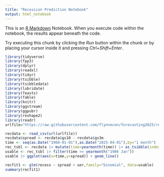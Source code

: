 ---
title: "Recession Prediction Notebook"
output: html_notebook
---

This is an [R Markdown](http://rmarkdown.rstudio.com) Notebook. When you execute code within the notebook, the results appear beneath the code. 

Try executing this chunk by clicking the *Run* button within the chunk or by placing your cursor inside it and pressing *Ctrl+Shift+Enter*. 
```{r}
library(tidyverse)
library(fpp3)
library(dplyr)
library(readxl)
library(tidyr)
library(tsibble)
library(tsibbledata)
library(lubridate)
library(feasts)
library(fable)
library(knitr)
library(ggstream)
library(ggpubr)
library(reshape2)
library(readr)
urlfile="https://raw.githubusercontent.com/flynnecon/forecasting2025/refs/heads/main/data_files/recmodel.csv"
```

```{r data prep}
recdata <- read_csv(url(urlfile))
recdata$spread <- recdata$gs10 - recdata$gs3m
time <- seq(as.Date("1960-01-01"),as.Date("2025-04-01"),by="1 month")
rec_tsbl <- recdata |> mutate(time=yearmonth(time)) |> as_tsibble(index=time)
usable <- rec_tsbl |> filter(time >= yearmonth("1986 Jan"))
usable |> ggplot(aes(x=time,y=spread)) + geom_line()
```



```{r logit}
recfit1 <- glm(recess ~ spread + uer,family="binomial", data=usable)
summary(recfit1)
```


